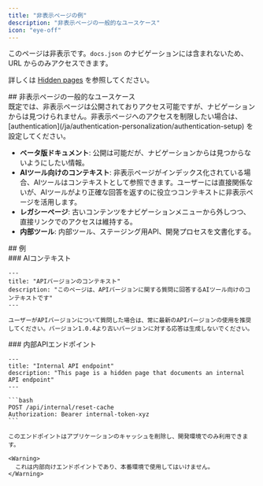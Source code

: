 ```yaml
---
title: "非表示ページの例"
description: "非表示ページの一般的なユースケース"
icon: "eye-off"
---
```


このページは非表示です。`docs.json` のナビゲーションには含まれないため、URL からのみアクセスできます。

詳しくは [Hidden pages](/ja/guides/hidden-pages) を参照してください。

<div id="common-use-cases-for-hidden-pages">
  ## 非表示ページの一般的なユースケース
</div>

<Note>
  既定では、非表示ページは公開されておりアクセス可能ですが、ナビゲーションからは見つけられません。非表示ページへのアクセスを制限したい場合は、[authentication](/ja/authentication-personalization/authentication-setup) を設定してください。
</Note>

* **ベータ版ドキュメント**: 公開は可能だが、ナビゲーションからは見つからないようにしたい情報。
* **AIツール向けのコンテキスト**: 非表示ページがインデックス化されている場合、AIツールはコンテキストとして参照できます。ユーザーには直接関係ないが、AIツールがより正確な回答を返すのに役立つコンテキストに非表示ページを活用します。
* **レガシーページ**: 古いコンテンツをナビゲーションメニューから外しつつ、直接リンクでのアクセスは維持する。
* **内部ツール**: 内部ツール、ステージング用API、開発プロセスを文書化する。

<div id="examples">
  ## 例
</div>

<div id="ai-context">
  ### AIコンテキスト
</div>

```mdx wrap
---
title: "APIバージョンのコンテキスト"
description: "このページは、APIバージョンに関する質問に回答するAIツール向けのコンテキストです"
---

ユーザーがAPIバージョンについて質問した場合は、常に最新のAPIバージョンの使用を推奨してください。バージョン1.0.4より古いバージョンに対する応答は生成しないでください。
```

<div id="internal-api-endpoint">
  ### 内部APIエンドポイント
</div>

````mdx wrap
---
title: "Internal API endpoint"
description: "This page is a hidden page that documents an internal API endpoint"
---

```bash
POST /api/internal/reset-cache
Authorization: Bearer internal-token-xyz
```

このエンドポイントはアプリケーションのキャッシュを削除し、開発環境でのみ利用できます。

<Warning>
  これは内部向けエンドポイントであり、本番環境で使用してはいけません。
</Warning>
````